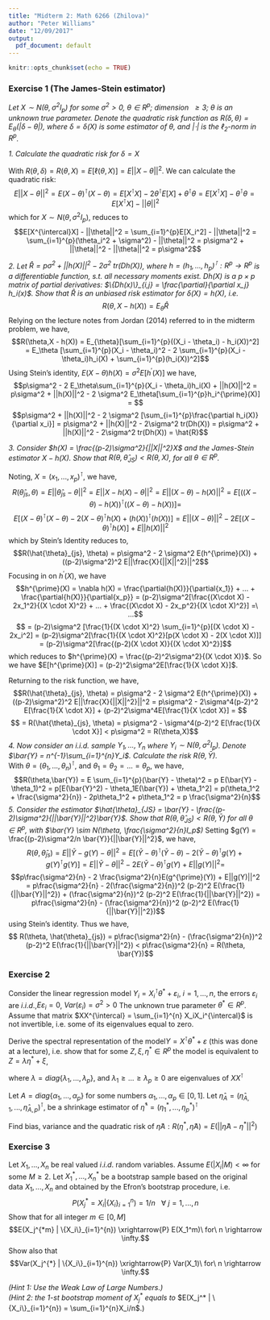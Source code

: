 ```yaml
---
title: "Midterm 2: Math 6266 (Zhilova)"
author: "Peter Williams"
date: "12/09/2017"
output:
  pdf_document: default
---
```


```r
knitr::opts_chunk$set(echo = TRUE)
```

### Exercise 1 (The James-Stein estimator) 
*Let $X \sim N(\theta, \sigma^2 I_p)$ for some $\sigma^2 > 0$, $\theta \in R^p$; dimension $\ \geq 3$; $\theta$ is an unknown true parameter. Denote the quadratic risk function as $R(\delta, \theta) = E_{\theta}(|\delta - \theta|)$, where $\delta = \delta(X)$ is some estimator of $\theta$, and $|\cdot|$ is the $\ell_2$-norm in $R^p$.*

*1. Calculate the quadratic risk for $\delta = X$*

With $R(\theta, \delta) = R(\theta, X) = E[\ell(\theta, X)] = E ||X - \theta||^2$. We can calculate the quadratic risk: 
$$E ||X - \theta||^2 = E (X-\theta)^{\intercal}(X - \theta) = E[X^{\intercal}X] - 2\theta^{\intercal}E[X] + \theta^{\intercal}\theta = E[X^{\intercal}X] - \theta^{\intercal}\theta = E[X^{\intercal}X] - ||\theta||^2$$
which for $X \sim N(\theta, \sigma^2 I_p)$, reduces to
$$E[X^{\intercal}X] - ||\theta||^2  = \sum_{i=1}^{p}E[X_i^2] - ||\theta||^2 = \sum_{i=1}^{p}(\theta_i^2 + \sigma^2) - ||\theta||^2 = p\sigma^2 + ||\theta||^2 - ||\theta||^2 = p\sigma^2$$

*2. Let $\hat{R} = p\sigma^2 + ||h(X)||^2 - 2\sigma^2\ tr(Dh(X))$, where $h = (h_1,...,h_p)^{\intercal} : R^p \rightarrow R^p$ is a differentiable function, s.t. all necessary moments exist. $Dh(X)$ is a $p \times p$ matrix of partial
derivatives: $\{Dh(x)\}_{i,j} = \frac{\partial}{\partial x_j} h_i(x)$.
Show that $\hat{R}$ is an unbiased risk estimator for $\delta(X) = h(X)$, i.e.* 
$$R(\theta, X - h(X)) = E_\theta \hat{R}$$
Relying on the lecture notes from Jordan (2014) referred to in the midterm problem, we have, 
$$R(\theta,X - h(X)) = E_{\theta}[\sum_{i=1}^{p}((X_i - \theta_i) - h_i(X))^2] = E_\theta [\sum_{i=1}^{p}(X_i - \theta_i)^2 - 2 \sum_{i=1}^{p}(X_i - \theta_i)h_i(X) + \sum_{i=1}^{p}(h_i(X))^2]$$
Using Stein's identity, $E(X-\theta)h(X) = \sigma^2E[h^{\prime}(X)]$ we have, 
$$p\sigma^2 - 2 E_\theta\sum_{i=1}^{p}(X_i - \theta_i)h_i(X) + ||h(X)||^2  = p\sigma^2 + ||h(X)||^2 - 2 \sigma^2 E_\theta[\sum_{i=1}^{p}h_i^{\prime}(X)] = $$
$$p\sigma^2 + ||h(X)||^2 - 2 \sigma^2 [\sum_{i=1}^{p}\frac{\partial h_i(X)}{\partial x_i}] = p\sigma^2 + ||h(X)||^2 - 2\sigma^2 tr(Dh(X))  = p\sigma^2 + ||h(X)||^2 - 2\sigma^2 tr(Dh(X)) = \hat{R}$$

*3. Consider $h(X) = \frac{(p-2)\sigma^2}{||X||^2}X$ and the James-Stein estimator
$X - h(X)$. Show that $R(\theta,\hat{\theta}_{JS}) < R(\theta,X)$, for all $\theta \in R^p$.*  

Noting, $X = (x_1,...,x_p)^{\intercal}$, we have, 
$$R(\hat{\theta}_{js}, \theta) = E||\hat{\theta}_{js} - \theta||^2 = E||X - h(X) - \theta||^2 = E||(X-\theta) - h(X)||^2 = E[((X-\theta) - h(X))^{\intercal}((X-\theta) - h(X))] = $$ 
$$E[(X-\theta)^{\intercal}(X-\theta) - 2(X-\theta)^{\intercal}h(X) + (h(X))^{\intercal}(h(X))] = E||(X-\theta)||^2 - 2 E[(X-\theta)^{\intercal}h(X)] + E||h(X)||^2$$
which by Stein's Identity reduces to, 
$$R(\hat{\theta}_{js}, \theta) = p\sigma^2 - 2 \sigma^2 E(h^{\prime}(X)) + ((p-2)\sigma^2)^2 E||\frac{X}{||X||^2}||^2$$
Focusing in on $h^{\prime}(X)$, we have
$$h^{\prime}(X) = \nabla h(X) = \frac{\partial{h(X)}}{\partial{x_1}} + ... + \frac{\partial{h(X)}}{\partial{x_p}} = (p-2)\sigma^2[\frac{(X\cdot X) - 2x_1^2}{(X \cdot X)^2} + ... + \frac{(X\cdot X) - 2x_p^2}{(X \cdot X)^2}] =\ ...$$
$$ = (p-2)\sigma^2 [\frac{1}{(X \cdot X)^2} \sum_{i=1}^{p}[(X \cdot X) - 2x_i^2] = (p-2)\sigma^2[\frac{1}{(X \cdot X)^2}[p(X \cdot X) - 2(X \cdot X)]]  = (p-2)\sigma^2[\frac{(p-2)(X \cdot X)}{(X \cdot X)^2}]$$
which reduces to $h^{\prime}(X) = \frac{(p-2)^2\sigma^2}{(X \cdot X)}$. So we have $E[h^{\prime}(X)] = (p-2)^2\sigma^2E[\frac{1}{X \cdot X}]$.

Returning to the risk function, we have, 
$$R(\hat{\theta}_{js}, \theta) = p\sigma^2 - 2 \sigma^2 E(h^{\prime}(X)) + ((p-2)\sigma^2)^2 E||\frac{X}{||X||^2}||^2  = p\sigma^2 - 2\sigma^4(p-2)^2 E[\frac{1}{X \cdot X}] + (p-2)^2\sigma^4E[\frac{1}{X \cdot X}] = $$
$$ = R(\hat{\theta}_{js}, \theta) = p\sigma^2 - \sigma^4(p-2)^2 E[\frac{1}{X \cdot X}] < p\sigma^2 = R(\theta,X)$$
*4. Now consider an $i.i.d.$ sample $Y_1,...,Y_n$ where $Y_i \sim N(\theta, \sigma^2 I_p)$. Denote $\bar{Y} = n^{-1}\sum_{i=1}^{n}Y_i$. Calculate the risk $R(\theta,\bar{Y})$.*  
With $\theta = (\theta_1, ..., \theta_n)^{\intercal}$, and $\theta_1 = \theta_2 = ... = \theta_p$, we have, 
$$R(\theta,\bar{Y}) = E \sum_{i=1}^{p}(\bar{Y} - \theta)^2 = p E(\bar{Y} - \theta_1)^2 = p[E(\bar{Y}^2) - \theta_1E(\bar{Y}) + \theta_1^2] = p(\theta_1^2 + \frac{\sigma^2}{n}) - 2p\theta_1^2 + p\theta_1^2 =  p \frac{\sigma^2}{n}$$
*5. Consider the estimator $\hat{\theta}_{JS} = \bar{Y} - \frac{(p-2)\sigma^2}{||\bar{Y}||^2}\bar{Y}$. Show that $R(\theta, \hat{\theta}_{JS}) < R(\theta,\bar{Y})$ for all $\theta \in R^p$, with $\bar{Y} \sim N(\theta, \frac{\sigma^2}{n}I_p$)*
Setting $g(Y) = \frac{(p-2)\sigma^2/n \bar{Y}}{||\bar{Y}||^2}$, we have, 
$$R(\theta, \hat{\theta}_{js}) = E||\bar{Y} - g(Y) - \theta||^2 = E[(\bar{Y}-\theta)^{\intercal}(\bar{Y}-\theta) - 2(\bar{Y}- \theta)^{\intercal}g(Y) + g(Y)^\intercal g(Y)] = E||\bar{Y} - \theta||^2 - 2 E(\bar{Y}-\theta)^{\intercal}g(Y) + E||g(Y)||^2 = $$
$$p\frac{\sigma^2}{n} - 2 \frac{\sigma^2}{n}E(g^{\prime}(Y)) + E||g(Y)||^2 = p\frac{\sigma^2}{n} - 2(\frac{\sigma^2}{n})^2 (p-2)^2 E(\frac{1}{||\bar{Y}||^2}) + (\frac{\sigma^2}{n})^2 (p-2)^2 E(\frac{1}{||\bar{Y}||^2}) = p\frac{\sigma^2}{n} - (\frac{\sigma^2}{n})^2 (p-2)^2 E(\frac{1}{||\bar{Y}||^2})$$
using Stein's identity. Thus we have, 
$$ R(\theta, \hat{\theta}_{js}) = p\frac{\sigma^2}{n} - (\frac{\sigma^2}{n})^2 (p-2)^2 E(\frac{1}{||\bar{Y}||^2}) < p\frac{\sigma^2}{n} = R(\theta, \bar{Y})$$  

### Exercise 2
Consider the linear regression model $Y_i = X_i^{\intercal}\theta^* + \varepsilon_i$, $i = 1,...,n$, the errors $\varepsilon_i$ are $i.i.d.$,$E\varepsilon_i = 0$, $Var(\varepsilon_i) = \sigma^2 > 0$ The unknown true parameter $\theta^* \in R^p$. Assume that matrix $XX^{\intercal} = \sum_{i=1}^{n} X_iX_i^{\intercal}$ is not invertible, i.e. some of its eigenvalues equal to zero.

Derive the spectral representation of the model$Y = X^{\intercal}\theta^* + \varepsilon$ (this was done at a lecture), i.e. show that for some $Z, \xi, \eta^* \in R^p$ the model is equivalent to $Z = \lambda \eta^* + \xi$,

where $\lambda = diag\{\lambda_1,...,\lambda_p\}$, and $\lambda_1 \geq ... \geq \lambda_p \geq 0$ are eigenvalues of $XX^{\intercal}$

Let $A = diag\{\alpha_1,...,\alpha_p \}$ for some numbers $\alpha_1,...,\alpha_p \in [0,1]$. Let $\hat{\eta}_A = (\hat{\eta}_{A,1},...,\hat{\eta}_{A,p})^{\intercal}$, be a shrinkage estimator of $\hat{\eta}^* = (\eta_{1}^{*},...,\eta_{p}^{*})^{\intercal}$

\begin{equation}
  \hat{\eta}A,j=
    \begin{cases}
      \alpha_j\lambda_{j}^{-1}z_j, & \text{if}\ \lambda_j \ne 0 \\
      0, & \text{otherwise}
    \end{cases}
\end{equation}

Find bias, variance and the quadratic risk of $\hat{\eta}A: R(\eta^*, \hat{\eta}A) = E(||\hat{\eta}A - \eta^*||^2)$

### Exercise 3 
Let $X_1,...,X_n$ be real valued $i.i.d.$ random variables. Assume $E(|X_i|M) < \infty$ for some $M \geq 2$. Let $X_1^*,...,X_n^*$ be a bootstrap sample based on the original data $X_1,...,X_n$ and obtained by the Efron’s bootstrap procedure, i.e. 
$$P(X_j^* = X_i | \{X_i\}_{i=1}^{n}) = 1/n\ \ \ \forall\ j = 1,...,n$$
Show that for all integer $m \in [0,M]$
$$E(X_j^{*m} | \{X_i\}_{i=1}^{n}) \xrightarrow{P} E(X_1^m)\ for\ n \rightarrow \infty.$$
Show also that
$$Var(X_j^{*} | \{X_i\}_{i=1}^{n}) \xrightarrow{P} Var(X_1)\ for\ n \rightarrow \infty.$$ 

*(Hint 1: Use the Weak Law of Large Numbers.)*  
*(Hint 2: the 1-st bootstrap moment of* $X_j^*$ *equals to* $E(X_j^* | \{X_i\}_{i=1}^{n}) = \sum_{i=1}^{n}X_i/n$.)




